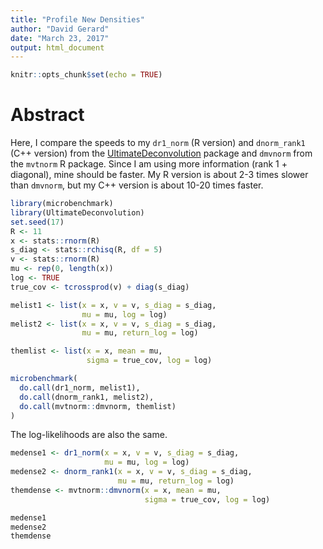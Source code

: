 ```yaml
---
title: "Profile New Densities"
author: "David Gerard"
date: "March 23, 2017"
output: html_document
---
```


```r
knitr::opts_chunk$set(echo = TRUE)
```

# Abstract

Here, I compare the speeds to my `dr1_norm` (R version) and `dnorm_rank1` (C++ version) from the [UltimateDeconvolution](https://github.com/dcgerard/UltimateDeconvolution) package and `dmvnorm` from the `mvtnorm` R package. Since I am using more information (rank 1 + diagonal), mine should be faster. My R version is about 2-3 times slower than `dmvnorm`, but my C++ version is about 10-20 times faster.


```r
library(microbenchmark)
library(UltimateDeconvolution)
set.seed(17)
R <- 11
x <- stats::rnorm(R)
s_diag <- stats::rchisq(R, df = 5)
v <- stats::rnorm(R)
mu <- rep(0, length(x))
log <- TRUE
true_cov <- tcrossprod(v) + diag(s_diag)

melist1 <- list(x = x, v = v, s_diag = s_diag,
                mu = mu, log = log)
melist2 <- list(x = x, v = v, s_diag = s_diag,
                mu = mu, return_log = log)

themlist <- list(x = x, mean = mu,
                 sigma = true_cov, log = log)

microbenchmark(
  do.call(dr1_norm, melist1),
  do.call(dnorm_rank1, melist2),
  do.call(mvtnorm::dmvnorm, themlist)
)
```

The log-likelihoods are also the same.

```r
medense1 <- dr1_norm(x = x, v = v, s_diag = s_diag,
                     mu = mu, log = log)
medense2 <- dnorm_rank1(x = x, v = v, s_diag = s_diag,
                        mu = mu, return_log = log)
themdense <- mvtnorm::dmvnorm(x = x, mean = mu,
                              sigma = true_cov, log = log)

medense1
medense2
themdense
```
